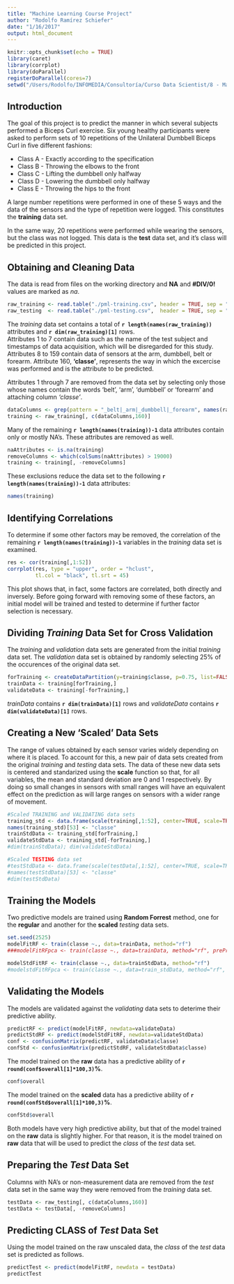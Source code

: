 ```yaml
---
title: "Machine Learning Course Project"
author: "Rodolfo Ramírez Schiefer"
date: "1/16/2017"
output: html_document
---
```


```r
knitr::opts_chunk$set(echo = TRUE)
library(caret)
library(corrplot)
library(doParallel)
registerDoParallel(cores=7)
setwd("/Users/Rodolfo/INFOMEDIA/Consultoría/Curso Data Scientist/8 - Machine Learning")
```

## Introduction

The goal of this project is to predict the manner in which several subjects performed a Biceps Curl exercise. Six young healthy participants were asked to perform sets of 10 repetitions of the Unilateral Dumbbell Biceps Curl in five different fashions:

* Class A - Exactly according to the specification
* Class B - Throwing the elbows to the front
* Class C - Lifting the dumbbell only halfway
* Class D - Lowering the dumbbell only halfway
* Class E - Throwing the hips to the front

A large number repetitions were performed in one of these 5 ways and the data of the sensors and the type of repetition were logged. This constitutes the **training** data set.

In the same way, 20 repetitions were performed while wearing the sensors, but the class was not logged. This data is the **test** data set, and it's class will be predicted in this project.


## Obtaining and Cleaning Data
The data is read from files on the working directory and **NA** and **#DIV/0!** values are marked as *na*.
```r
raw_training <- read.table("./pml-training.csv", header = TRUE, sep = ",",na.strings = c("NA", "#DIV/0!"))
raw_testing  <- read.table("./pml-testing.csv",  header = TRUE, sep = ",",na.strings = c("NA", "#DIV/0!"))
```

The *training* data set contains a total of **`r length(names(raw_training))`** attributes and **`r dim(raw_training)[1]`** rows.  
Attributes 1 to 7 contain data such as the name of the test subject and timestamps of data acquisition, which will be disregarded for this study. Attributes 8 to 159 contain data of sensors at the arm, dumbbell, belt or forearm. Attribute 160, **'classe'**, represents the way in which the excercise was performed and is the attribute to be predicted.

Attributes 1 through 7 are removed from the data set by selecting only those whose names contain the words 'belt', 'arm', 'dumbbell' or 'forearm' and attaching column *'classe'*.
```r
dataColumns <- grep(pattern = "_belt|_arm|_dumbbell|_forearm", names(raw_training))
training <- raw_training[, c(dataColumns,160)]
```

Many of the remaining **`r length(names(training))-1`** data attributes contain only or mostly NA's. These attributes are removed as well.
```r
naAttributes <- is.na(training)
removeColumns <- which(colSums(naAttributes) > 19000)
training <- training[, -removeColumns]
```

These exclusions reduce the data set to the following **`r length(names(training))-1`** data attributes:
```r
names(training)
```


## Identifying Correlations
To determine if some other factors may be removed, the correlation of the remaining **`r length(names(training))-1`** variables in the *training* data set is examined.
```r
res <- cor(training[,1:52])
corrplot(res, type = "upper", order = "hclust", 
         tl.col = "black", tl.srt = 45)
```  

This plot shows that, in fact, some factors are correlated, both directly and inversely. Before going forward with removing some of these factors, an initial model will be trained and tested to determine if further factor selection is necessary.


## Dividing *Training* Data Set for Cross Validation
The *training* and *validation* data sets are generated from the initial *training* data set. The *validation* data set is obtained by randomly selecting 25% of the occurences of the original data set.
```r
forTraining <- createDataPartition(y=training$classe, p=0.75, list=FALSE)
trainData <- training[forTraining,]
validateData <- training[-forTraining,]
```
*trainData* contains **`r dim(trainData)[1]`** rows and *validateData* contains **`r dim(validateData)[1]`** rows.
  
  
## Creating a New 'Scaled' Data Sets
The range of values obtained by each sensor varies widely depending on where it is placed. To account for this, a new pair of data sets created from the original *training* and *testing* data sets. The data of these new data sets is centered and standarized using the **scale** function so that, for all variables, the mean and standard deviation are 0 and 1 respectively. By doing so small changes in sensors with small ranges will have an equivalent effect on the prediction as will large ranges on sensors with a wider range of movement.
```r
#Scaled TRAINING and VALIDATING data sets
training_std <- data.frame(scale(training[,1:52], center=TRUE, scale=TRUE),training[,53])
names(training_std)[53] <- "classe"
trainStdData <- training_std[forTraining,]
validateStdData <- training_std[-forTraining,]
#dim(trainStdData); dim(validateStdData)

#Scaled TESTING data set
#testStdData <- data.frame(scale(testData[,1:52], center=TRUE, scale=TRUE),testData[,53])
#names(testStdData)[53] <- "classe"
#dim(testStdData)
```


## Training the Models
Two predictive models are trained using **Random Forrest** method, one for the **regular** and another for the **scaled** *testing* data sets.
```r
set.seed(2525)
modelFitRF <- train(classe ~., data=trainData, method="rf") 
###modelFitRFpca <- train(classe ~., data=trainData, method="rf", preProcess="pca")  

modelStdFitRF <- train(classe ~., data=trainStdData, method="rf") 
#modelstdFitRFpca <- train(classe ~., data=train_stdData, method="rf", preProcess="pca") 

```

## Validating the Models
The models are validated against the *validating* data sets to deterime their predictive ability.
```r
predictRF <- predict(modelFitRF, newdata=validateData)
predictStdRF <- predict(modelStdFitRF, newdata=validateStdData)
conf <- confusionMatrix(predictRF, validateData$classe)
confStd <- confusionMatrix(predictStdRF, validateStdData$classe)
```

The model trained on the **raw** data has a predictive ability of **`r round(conf$overall[1]*100,3)`%**.
```r
conf$overall
```

The model trained on the **scaled** data has a predictive ability of **`r round(confStd$overall[1]*100,3)`%**.
```r
confStd$overall
```

Both models have very high predictive ability, but that of the model trained on the **raw** data is slightly higher. For that reason, it is the model trained on **raw** data that will be used to predict the *class* of the *test* data set.


## Preparing the *Test* Data Set
Columns with NA's or non-measurement data are removed from the *test* data set in the same way they were removed from the *training* data set.
```r
testData <- raw_testing[, c(dataColumns,160)]
testData <- testData[, -removeColumns]
```


## Predicting **CLASS** of *Test* Data Set
Using the model trained on the raw unscaled data, the *class* of the *test* data set is predicted as follows.
```r
predictTest <- predict(modelFitRF, newdata = testData)
predictTest
```
